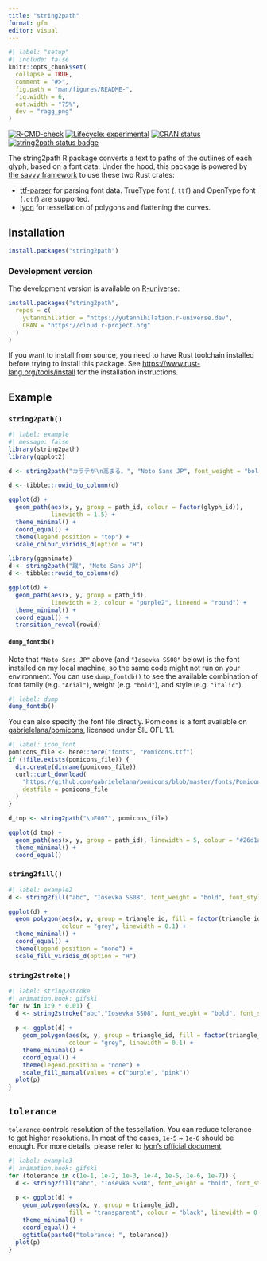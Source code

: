 ```yaml
---
title: "string2path"
format: gfm
editor: visual
---
```


```r
#| label: "setup"
#| include: false
knitr::opts_chunk$set(
  collapse = TRUE,
  comment = "#>",
  fig.path = "man/figures/README-",
  fig.width = 6,
  out.width = "75%",
  dev = "ragg_png"
)
```

<!-- badges: start -->

[![R-CMD-check](https://github.com/yutannihilation/string2path/workflows/R-CMD-check/badge.svg)](https://github.com/yutannihilation/string2path/actions)
[![Lifecycle: experimental](https://img.shields.io/badge/lifecycle-experimental-orange.svg)](https://lifecycle.r-lib.org/articles/stages.html#experimental)
[![CRAN status](https://www.r-pkg.org/badges/version/string2path)](https://CRAN.R-project.org/package=string2path)
[![string2path status badge](https://yutannihilation.r-universe.dev/badges/string2path)](https://yutannihilation.r-universe.dev)

<!-- badges: end -->

The string2path R package converts a text to paths of the outlines of each glyph, based on a font data. Under the hood, this package is powered by [the savvy framework](https://yutannihilation.github.io/savvy/guide/) to use these two Rust crates:

-   [ttf-parser](https://github.com/RazrFalcon/ttf-parser) for parsing font data. TrueType font (`.ttf`) and OpenType font (`.otf`) are supported.
-   [lyon](https://github.com/nical/lyon/) for tessellation of polygons and flattening the curves.

## Installation

``` r
install.packages("string2path")
```

### Development version

The development version is available on [R-universe](https://r-universe.dev/):

``` r
install.packages("string2path",
  repos = c(
    yutannihilation = "https://yutannihilation.r-universe.dev",
    CRAN = "https://cloud.r-project.org"
  )
)
```

If you want to install from source, you need to have Rust toolchain installed before trying to install this package. See <https://www.rust-lang.org/tools/install> for the installation instructions.

## Example

### `string2path()`

```r
#| label: example
#| message: false
library(string2path)
library(ggplot2)

d <- string2path("カラテが\n高まる。", "Noto Sans JP", font_weight = "bold")

d <- tibble::rowid_to_column(d)

ggplot(d) +
  geom_path(aes(x, y, group = path_id, colour = factor(glyph_id)),
            linewidth = 1.5) +
  theme_minimal() +
  coord_equal() +
  theme(legend.position = "top") +
  scale_colour_viridis_d(option = "H")

library(gganimate)
d <- string2path("蹴", "Noto Sans JP")
d <- tibble::rowid_to_column(d)

ggplot(d) +
  geom_path(aes(x, y, group = path_id),
            linewidth = 2, colour = "purple2", lineend = "round") +
  theme_minimal() +
  coord_equal() +
  transition_reveal(rowid)
```

#### `dump_fontdb()`

Note that `"Noto Sans JP"` above (and `"Iosevka SS08"` below) is the font installed on my local machine, so the same code might not run on your environment. You can use `dump_fontdb()` to see the available combination of font family (e.g. `"Arial"`), weight (e.g. `"bold"`), and style (e.g. `"italic"`).

```r
#| label: dump
dump_fontdb()
```

You can also specify the font file directly. Pomicons is a font available on [gabrielelana/pomicons](https://github.com/gabrielelana/pomicons), licensed under SIL OFL 1.1.

```r
#| label: icon_font
pomicons_file <- here::here("fonts", "Pomicons.ttf")
if (!file.exists(pomicons_file)) {
  dir.create(dirname(pomicons_file))
  curl::curl_download(
    "https://github.com/gabrielelana/pomicons/blob/master/fonts/Pomicons.ttf?raw=true",
    destfile = pomicons_file
  )
}

d_tmp <- string2path("\uE007", pomicons_file)

ggplot(d_tmp) +
  geom_path(aes(x, y, group = path_id), linewidth = 5, colour = "#26d1a9") +
  theme_minimal() +
  coord_equal()
```

### `string2fill()`

```r
#| label: example2
d <- string2fill("abc", "Iosevka SS08", font_weight = "bold", font_style = "italic")

ggplot(d) +
  geom_polygon(aes(x, y, group = triangle_id, fill = factor(triangle_id %% 7)),
               colour = "grey", linewidth = 0.1) +
  theme_minimal() +
  coord_equal() +
  theme(legend.position = "none") +
  scale_fill_viridis_d(option = "H")
```

### `string2stroke()`

```r
#| label: string2stroke
#| animation.hook: gifski
for (w in 1:9 * 0.01) {
  d <- string2stroke("abc","Iosevka SS08", font_weight = "bold", font_style = "italic", line_width = w)
  
  p <- ggplot(d) +
    geom_polygon(aes(x, y, group = triangle_id, fill = factor(triangle_id %% 2)),
                 colour = "grey", linewidth = 0.1) +
    theme_minimal() +
    coord_equal() +
    theme(legend.position = "none") +
    scale_fill_manual(values = c("purple", "pink"))
  plot(p)
}
```

## `tolerance`

`tolerance` controls resolution of the tessellation. You can reduce tolerance to get higher resolutions. In most of the cases, `1e-5` \~ `1e-6` should be enough. For more details, please refer to [lyon's official document](https://docs.rs/lyon_geom/latest/lyon_geom/#flattening).

```r
#| label: example3
#| animation.hook: gifski
for (tolerance in c(1e-1, 1e-2, 1e-3, 1e-4, 1e-5, 1e-6, 1e-7)) {
  d <- string2fill("abc", "Iosevka SS08", font_weight = "bold", font_style = "italic", tolerance = tolerance)
  
  p <- ggplot(d) +
    geom_polygon(aes(x, y, group = triangle_id),
                 fill = "transparent", colour = "black", linewidth = 0.5) +
    theme_minimal() +
    coord_equal() +
    ggtitle(paste0("tolerance: ", tolerance))
  plot(p)
}
```

